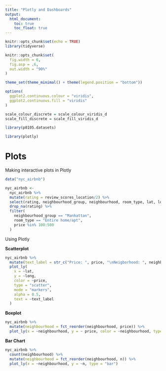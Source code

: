 ```yaml
---
title: "Plotly and Dashboards"
output: 
  html_document:
    toc: true
    toc_float: true
---
```


```r
knitr::opts_chunk$set(echo = TRUE)
library(tidyverse)

knitr::opts_chunk$set(
  fig.width = 6,
  fig.asp = .6,
  out.width = "90%"
)

theme_set(theme_minimal() + theme(legend.position = "bottom"))

options(
  ggplot2.continuous.colour = "viridis",
  ggplot2.continuous.fill = "viridis"
)

scale_colour_discrete = scale_colour_viridis_d
scale_fill_discrete = scale_fill_viridis_d

library(p8105.datasets)

library(plotly)
```


# Plots 

Making interactive plots in Plotly

```r
data("nyc_airbnb")

nyc_airbnb <- 
  nyc_airbnb %>% 
  mutate(rating = review_scores_location/2) %>% 
  select(rating, neighbourhood_group, neighbourhood, room_type, lat, long, price) %>% 
  drop_na(rating) %>% 
  filter(
    neighbourhood_group == "Manhattan",
    room_type == "Entire home/apt", 
    price %in% 100:500
  )
```

Using Plotly

**Scatterplot**
```r
nyc_airbnb %>% 
  mutate(text_label = str_c("Price: ", price, "\nNeigborhood: ", neighbourhood)) %>% 
  plot_ly(
    x = ~lat, 
    y = ~long, 
    color = ~price, 
    type = "scatter", 
    mode = "markers", 
    alpha = 0.5, 
    text = ~text_label
  )
```


**Boxplot**

```r
nyc_airbnb %>% 
  mutate(neighbourhood = fct_reorder(neighbourhood, price)) %>% 
  plot_ly(x = ~neighbourhood, y = ~ price, color = ~neighbourhood, type = "box")
```


**Bar Chart**

```r
nyc_airbnb %>% 
  count(neighbourhood) %>% 
  mutate(neighbourhood = fct_reorder(neighbourhood, n)) %>% 
  plot_ly(x = ~neighbourhood, y = ~n, type = "bar")
```

